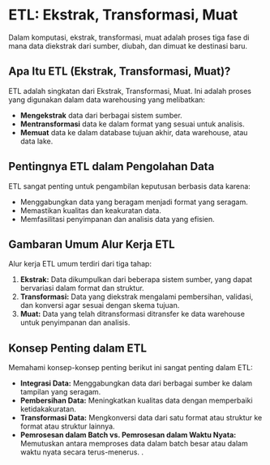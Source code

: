 # ETL: Ekstrak, Transformasi, Muat

Dalam komputasi, ekstrak, transformasi, muat adalah proses tiga fase di mana data diekstrak dari sumber, diubah, dan dimuat ke destinasi baru.

## Apa Itu ETL (Ekstrak, Transformasi, Muat)?

ETL adalah singkatan dari Ekstrak, Transformasi, Muat. Ini adalah proses yang digunakan dalam data warehousing yang melibatkan:

- **Mengekstrak** data dari berbagai sistem sumber.
- **Mentransformasi** data ke dalam format yang sesuai untuk analisis.
- **Memuat** data ke dalam database tujuan akhir, data warehouse, atau data lake.

## Pentingnya ETL dalam Pengolahan Data

ETL sangat penting untuk pengambilan keputusan berbasis data karena:

- Menggabungkan data yang beragam menjadi format yang seragam.
- Memastikan kualitas dan keakuratan data.
- Memfasilitasi penyimpanan dan analisis data yang efisien.

## Gambaran Umum Alur Kerja ETL

Alur kerja ETL umum terdiri dari tiga tahap:

1. **Ekstrak:** Data dikumpulkan dari beberapa sistem sumber, yang dapat bervariasi dalam format dan struktur.
2. **Transformasi:** Data yang diekstrak mengalami pembersihan, validasi, dan konversi agar sesuai dengan skema tujuan.
3. **Muat:** Data yang telah ditransformasi ditransfer ke data warehouse untuk penyimpanan dan analisis.

## Konsep Penting dalam ETL

Memahami konsep-konsep penting berikut ini sangat penting dalam ETL:

- **Integrasi Data:** Menggabungkan data dari berbagai sumber ke dalam tampilan yang seragam.
- **Pembersihan Data:** Meningkatkan kualitas data dengan memperbaiki ketidakakuratan.
- **Transformasi Data:** Mengkonversi data dari satu format atau struktur ke format atau struktur lainnya.
- **Pemrosesan dalam Batch vs. Pemrosesan dalam Waktu Nyata:** Memutuskan antara memproses data dalam batch besar atau dalam waktu nyata secara terus-menerus.
.
